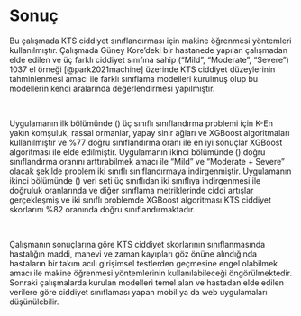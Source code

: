 # Sonuç {-}  
Bu çalışmada KTS ciddiyet sınıflandırması için makine öğrenmesi yöntemleri kullanılmıştır. Çalışmada Güney Kore’deki bir hastanede yapılan çalışmadan elde edilen ve üç farklı ciddiyet sınıfına sahip ("Mild", "Moderate", "Severe") 1037 el örneği [@park2021machine]  üzerinde KTS ciddiyet düzeylerinin tahminlenmesi amacı ile farklı sınıflama modelleri kurulmuş olup bu modellerin kendi aralarında değerlendirmesi yapılmıştır.  

\  

Uygulamanın ilk bölümünde (\ref{multiclass}) üç sınıflı sınıflandırma problemi için K-En yakın komşuluk, rassal ormanlar, yapay sinir ağları ve XGBoost algoritmaları kullanılmıştır ve %77 doğru sınıflandırma oranı ile en iyi sonuçlar XGBoost algoritması ile elde edilmiştir. Uygulamanın ikinci bölümünde (\ref{binary}) doğru sınıflandırma oranını arttırabilmek amacı ile "Mild" ve "Moderate + Severe" olacak şekilde problem iki sınıflı sınıflandırmaya indirgenmiştir. Uygulamanın ikinci bölümünde (\ref{binary}) veri seti üç sınıflıdan iki sınıflıya indirgenmesi ile doğruluk oranlarında ve diğer sınıflama metriklerinde ciddi artışlar gerçekleşmiş ve iki sınıflı problemde XGBoost algoritması KTS ciddiyet skorlarını %82 oranında doğru sınıflandırmaktadır. 

\

Çalışmanın sonuçlarına göre KTS ciddiyet skorlarının sınıflanmasında hastalığın maddi, manevi ve zaman kayıpları göz önüne alındığında hastaların bir takım acılı girişimsel testlerden geçmesine engel olabilmek amacı ile makine öğrenmesi yöntemlerinin kullanılabileceği öngörülmektedir. Sonraki çalışmalarda kurulan modelleri temel alan ve hastadan elde edilen verilere göre ciddiyet sınıflaması yapan mobil ya da web uygulamaları düşünülebilir. 


<!--**More info**

And here's some other random info: the first paragraph after a chapter title or section head _shouldn't be_ indented, because indents are to tell the reader that you're starting a new paragraph. Since that's obvious after a chapter or section title, proper typesetting doesn't add an indent there.
-->


